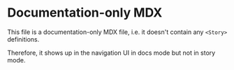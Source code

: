 
<Meta title="Addons|Docs/docs-only" />

# Documentation-only MDX

This file is a documentation-only MDX file, i.e. it doesn't contain any `<Story>` definitions.

Therefore, it shows up in the navigation UI in docs mode but not in story mode.

